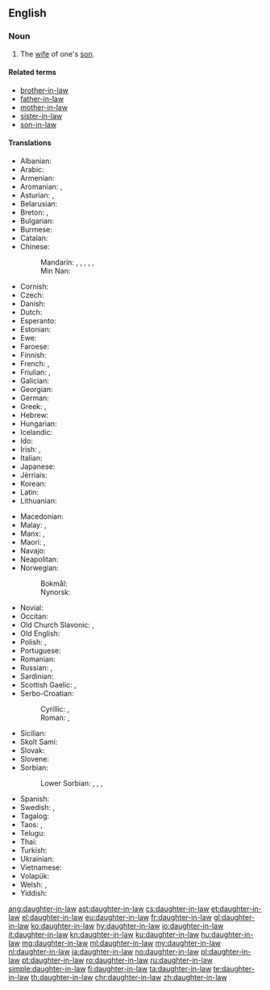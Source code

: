 ==English==

===Noun===
{{en-noun|head=[[daughter]]-[[in-law]]|daughters-in-law}}

# The [[wife]] of one's [[son]].

====Related terms====
* [[brother-in-law]]
* [[father-in-law]]
* [[mother-in-law]]
* [[sister-in-law]]
* [[son-in-law]]

====Translations====
{{trans-top|wife of one's son}}
* Albanian: {{t|sq|nuse|f}}
* Arabic: {{t|ar|زوجة الابن|f|tr=záwjat al-ibn|sc=Arab}}
* Armenian: {{t|hy|հարս}}
* Aromanian: {{t|rup|norã|f}}, {{t|rup|nor}}
* Asturian: {{t+|ast|nuera|f}}, {{t+|ast|ñuera|f}}
* Belarusian: {{t|be|няве́стка|f|sc=Cyrl}}
* Breton: {{t+|br|merc'h-kaer|f}}, {{t|br|merc'heg|f}}
* Bulgarian: {{t+|bg|снаха́|f}}
* Burmese: {{t+|my|ချွေးမ|tr=hkywe:ma.|sc=Mymr}}
* Catalan: {{t|ca|nora|f}}
* Chinese:
*: Mandarin: {{t|cmn|媳婦|sc=Hani}}, {{t+|cmn|媳妇|tr=xífù|sc=Hani}}, {{t|cmn|兒媳|sc=Hani}}, {{t+|cmn|儿媳|tr=érxí|sc=Hani}}, {{t|cmn|兒媳婦|sc=Hani}}, {{t|cmn|儿媳妇|tr=érxífù|sc=Hani}}
*: Min Nan: {{t+|nan|新婦|tr=sin-pū, sim-pū|sc=Hans}}
* Cornish: {{t|kw|gohydh|f}}
* Czech: {{t+|cs|snacha|f}}
* Danish: {{t+|da|svigerdatter|c}}
* Dutch: {{t+|nl|schoondochter|f}}
* Esperanto: {{t|eo|bofilino}}
* Estonian: {{t|et|minia}}
* Ewe: {{t|ee|lɔ̃xoyɔvi}}
* Faroese: {{t|fo|verdóttir|f}}
* Finnish: {{t+|fi|miniä}}
* French: {{t+|fr|bru|f}}, {{t+|fr|belle-fille|f}}
* Friulian: {{t|fur|brût}}, {{t|fur|nore|f}}
* Galician: {{t+|gl|nora|f}}
* Georgian: {{t|ka|რძალი|sc=Geor}}
* German: {{t+|de|Schwiegertochter|f}}
* Greek: {{t+|el|νύφη|f}}, {{t+|el|κόρη|f}}
* Hebrew: {{t+|he|כַּלָּה|f|tr=kala}}
* Hungarian: {{t+|hu|meny}}
* Icelandic: {{t+|is|tengdadóttir|f}}
* Ido: {{t+|io|bofiliino}}
* Irish: {{t|ga|iníon-i-ndlí|f}}, {{t|ga|banchliamhain|m}}
* Italian: {{t+|it|nuora|f}}
* Japanese: {{t+|ja|嫁|tr=よめ, yome}}
* Jèrriais: {{t|roa-jer|belle-fil'ye|f}}
* Korean: {{t+|ko|며느리|sc=Hang}}
* Latin: {{t|la|nurus|f}}
* Lithuanian: {{t+|lt|marti|f}}
{{trans-mid}}
* Macedonian: {{t|mk|сна́а|f|sc=Cyrl}}
* Malay: {{t|ms|menantu perempuan}}, {{t|ms|menantu}}
* Manx: {{t|gv|'neen 'sy leigh|f}}, {{t|gv|ben chleuin|f}}
* Maori: {{t|mi|hunaonga}}, {{t|mi|hunōnga}}
* Navajo: {{t|nv|hazháʼáád}}
* Neapolitan: {{t|nap|nòra|f}}
* Norwegian:
*: Bokmål: {{t|nb|svigerdatter|m|f}}
*: Nynorsk: {{t|nn|svigerdotter|f}}
* Novial: {{t|nov|bofilia}}
* Occitan: {{t+|oc|nòra|f}}
* Old Church Slavonic: {{t|cu|снъха|sc=Cyrs}}, {{t|cu|нєвѣста|f|sc=Cyrs}}
* Old English: {{t|ang|snoru|f}}
* Polish: {{t+|pl|synowa|f}}, {{t+|pl|snecha|f}} {{qualifier|dated}}
* Portuguese: {{t+|pt|nora|f}}
* Romanian: {{t+|ro|noră|f}}
* Russian: {{t+|ru|неве́стка|f}} {{qualifier|usually for a mother-in-law}}, {{t+|ru|сноха́|f}} {{qualifier|for a father-in-law, also}}
* Sardinian: {{t|sc|nura|f}}
* Scottish Gaelic: {{t|gd|bean-mhic|f}}, {{t|gd|nighean-chèile|f}}
* Serbo-Croatian:
*: Cyrillic: {{t|sh|снаха|f}}, {{t|sh|снаја|f}}
*: Roman: {{t+|sh|snaha|f}}, {{t|sh|snaja|f}}
* Sicilian: {{t+|scn|nora|f}}
* Skolt Sami: {{t|sms|mââ´nnj}}
* Slovak: {{t|sk|nevesta|f}}
* Slovene: {{t+|sl|snaha|f}}
* Sorbian:
*: Lower Sorbian: {{t|dsb|pśichodna źowka|f}}, {{t|dsb|[[syn]]a [[žeńska]]|f}}, {{t|dsb|šwigerźowka|f}}, {{t|dsb|[[synowy|synowa]] [[žeńska]]|f}}
* Spanish: {{t+|es|nuera|f}}
* Swedish: {{t+|sv|svärdotter|c}}, {{t+|sv|sonhustru|c}}
* Tagalog: {{t|tl|babaeng manugang}}
* Taos: {{t|twf|phȉwéna}}, {{t|twf|sə̀oyi’ína}}
* Telugu: {{t+|te|కోడలు}}
* Thai: {{t|th|ลูกสะไภ้|tr=loog-sa-pai|sc=Thai}}
* Turkish: {{t+|tr|gelin}}
* Ukrainian: {{t|uk|неві́стка|f|sc=Cyrl}}
* Vietnamese: {{t|vi|con dâu}}
* Volapük: {{t+|vo|lüdaut}}
* Welsh: {{t|cy|merch-yng-nghyfraith|f}}, {{t|cy|gwaudd|f}}
* Yiddish: {{t|yi|שנור|f|tr=shnur}}
{{trans-bottom}}

{{catlangcode|en|Family|Female}}

[[ang:daughter-in-law]]
[[ast:daughter-in-law]]
[[cs:daughter-in-law]]
[[et:daughter-in-law]]
[[el:daughter-in-law]]
[[eu:daughter-in-law]]
[[fr:daughter-in-law]]
[[gl:daughter-in-law]]
[[ko:daughter-in-law]]
[[hy:daughter-in-law]]
[[io:daughter-in-law]]
[[it:daughter-in-law]]
[[kn:daughter-in-law]]
[[ku:daughter-in-law]]
[[hu:daughter-in-law]]
[[mg:daughter-in-law]]
[[ml:daughter-in-law]]
[[my:daughter-in-law]]
[[nl:daughter-in-law]]
[[ja:daughter-in-law]]
[[no:daughter-in-law]]
[[pl:daughter-in-law]]
[[pt:daughter-in-law]]
[[ro:daughter-in-law]]
[[ru:daughter-in-law]]
[[simple:daughter-in-law]]
[[fi:daughter-in-law]]
[[ta:daughter-in-law]]
[[te:daughter-in-law]]
[[th:daughter-in-law]]
[[chr:daughter-in-law]]
[[zh:daughter-in-law]]